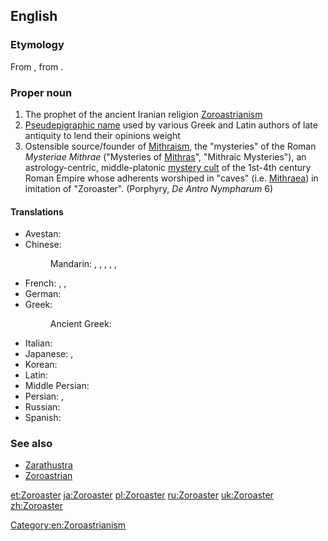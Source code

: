 ==English==
{{wikipedia}}

===Etymology===
From {{etyl|grc|en}} {{term|sc=Grek|Ζωροάστρης|tr=Zōroastrēs}}, from {{etyl|ae|en}} {{term|sc=Avst|𐬰𐬀𐬭𐬀𐬚𐬎𐬱𐬙𐬭𐬀|tr=Zaraθuštra|lang=ae}}.

===Proper noun===
{{en-proper noun|-}}

# The prophet of the ancient Iranian religion [[Zoroastrianism]]
# [[Pseudepigrapha|Pseudepigraphic name]] used by various Greek and Latin authors of late antiquity to lend their opinions weight
# Ostensible source/founder of [[Mithraism]], the "mysteries" of the Roman ''Mysteriae Mithrae'' ("Mysteries of [[Mithras]]", "Mithraic Mysteries"), an astrology-centric, middle-platonic [[mystery cult]] of the 1st-4th century Roman Empire whose adherents worshiped in "caves" (i.e. [[Mithraeum|Mithraea]]) in imitation of "Zoroaster". (Porphyry, ''De Antro Nympharum'' 6)

====Translations====
{{trans-top|prophet}}
* Avestan: {{l|ae|𐬰𐬀𐬭𐬀𐬚𐬎𐬱𐬙𐬭𐬀|tr=Zaraθuštra}}
* Chinese:
*: Mandarin: {{t|cmn|瑣羅亞斯德|sc=Hani}}, {{t|cmn|琐罗亚斯德|tr=Suǒluóyàsīdé|sc=Hani}}, {{t|cmn|查拉圖斯特拉|sc=Hani}}, {{t|cmn|查拉图斯特拉|tr=Chálātúsītèlā|sc=Hani}}, {{t|cmn|瑣羅亞斯特|sc=Hani}}, {{t|cmn|琐罗亚斯特|tr=Suǒluóyàsītè|sc=Hani}}
* French: {{t+|fr|Zoroastre|m}}, {{t-|fr|Zarathushtra|m}}, {{t+|fr|Zarathoustra|m}}
* German: {{t-|de|Zarathustra|m}}
* Greek: {{t+|el|Ζωροάστρης|m|tr=Zoroástris|sc=Grek}}
*: Ancient Greek: {{l|grc|Ζωροάστρης|tr=Zōroastrēs}}
{{trans-mid}}
* Italian: {{t-|it|Zoroastro|m}}
* Japanese: {{t-|ja|ゾロアスター|tr=Zoroasutā|sc=Jpan}}, {{t-|ja|ザラスシュトラ|tr=Zarasushutora|sc=Jpan}}
* Korean: {{t-|ko|조로아스터|tr=Joroaseuteo|sc=Kore}}
* Latin: {{t-|la|Zoroaster|m}}
* Middle Persian: {{tø|pal|𐭦𐭫𐭲𐭥𐭱𐭲|tr=Zardušt}}
* Persian: {{t+|fa|زردشت|tr=Zardošt}}, {{t+|fa|زرتشت|tr=Zartošt|sc=fa-Arab}}
* Russian: {{t-|ru|Заратустра|m|tr=Zaratústra|sc=Cyrl}}
* Spanish: {{t+|es|Zoroastro|m}}
{{trans-bottom}}

===See also===
* [[Zarathustra]]
* [[Zoroastrian]]

[[Category:en:Zoroastrianism]]

[[et:Zoroaster]]
[[ja:Zoroaster]]
[[pl:Zoroaster]]
[[ru:Zoroaster]]
[[uk:Zoroaster]]
[[zh:Zoroaster]]